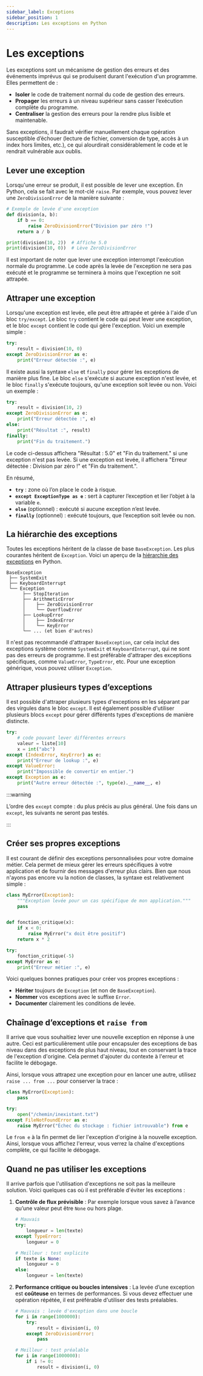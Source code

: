 ```yaml
---
sidebar_label: Exceptions
sidebar_position: 1
description: Les exceptions en Python
---
```


# Les exceptions

Les exceptions sont un mécanisme de gestion des erreurs et des événements
imprévus qui se produisent durant l'exécution d'un programme. Elles permettent de
:

- **Isoler** le code de traitement normal du code de gestion des erreurs.
- **Propager** les erreurs à un niveau supérieur sans casser l’exécution complète du programme.
- **Centraliser** la gestion des erreurs pour la rendre plus lisible et maintenable.

Sans exceptions, il faudrait vérifier manuellement chaque opération susceptible
d’échouer (lecture de fichier, conversion de type, accès à un index hors
limites, etc.), ce qui alourdirait considérablement le code et le rendrait
vulnérable aux oublis.

## Lever une exception

Lorsqu'une erreur se produit, il est possible de lever une exception. En Python,
cela se fait avec le mot-clé `raise`. Par exemple, vous pouvez lever une
`ZeroDivisionError` de la manière suivante :

```python
# Exemple de levée d'une exception
def division(a, b):
    if b == 0:
        raise ZeroDivisionError("Division par zéro !")
    return a / b

print(division(10, 2))  # Affiche 5.0
print(division(10, 0))  # Lève ZeroDivisionError
```

Il est important de noter que lever une exception interrompt l'exécution
normale du programme. Le code après la levée de l'exception ne sera pas exécuté
et le programme se terminera à moins que l'exception ne soit attrapée.

## Attraper une exception

Lorsqu'une exception est levée, elle peut être attrapée et gérée à l'aide d'un
bloc `try/except`. Le bloc `try` contient le code qui peut lever une exception, et le bloc
`except` contient le code qui gère l'exception. Voici un exemple simple :

```python
try:
    result = division(10, 0)
except ZeroDivisionError as e:
    print("Erreur détectée :", e)
```

Il existe aussi la syntaxe `else` et `finally` pour gérer les exceptions de
manière plus fine. Le bloc `else` s'exécute si aucune exception n'est levée, et le bloc `finally` s'exécute
toujours, qu'une exception soit levée ou non. Voici un exemple :

```python
try:
    result = division(10, 2)
except ZeroDivisionError as e:
    print("Erreur détectée :", e)
else:
    print("Résultat :", result)
finally:
    print("Fin du traitement.")
```

Le code ci-dessus affichera "Résultat : 5.0" et "Fin du traitement." si une
exception n'est pas levée. Si une exception est levée, il affichera "Erreur
détectée : Division par zéro !" et "Fin du traitement.".

En résumé, 

* **`try`** : zone où l’on place le code à risque.
* **`except ExceptionType as e`** : sert à capturer l’exception et lier l’objet à la variable `e`.
* **`else`** (optionnel) : exécuté si aucune exception n’est levée.
* **`finally`** (optionnel) : exécuté toujours, que l’exception soit levée ou non.

## La hiérarchie des exceptions

Toutes les exceptions héritent de la classe de base `BaseException`. Les plus courantes héritent de `Exception`.
Voici un aperçu de la [hiérarchie des exceptions](https://docs.python.org/3/library/exceptions.html) en Python.

```
BaseException
 ├── SystemExit
 ├── KeyboardInterrupt
 └── Exception
      ├── StopIteration
      ├── ArithmeticError
      │    ├── ZeroDivisionError
      │    └── OverflowError
      ├── LookupError
      │    ├── IndexError
      │    └── KeyError
      └── ... (et bien d'autres)
```

Il n'est pas recommandé d'attraper `BaseException`, car cela inclut des
exceptions système comme `SystemExit` et `KeyboardInterrupt`, qui ne sont pas
des erreurs de programme. Il est préférable d'attraper des exceptions
spécifiques, comme `ValueError`, `TypeError`, etc. Pour une exception
générique, vous pouvez utiliser `Exception`.

## Attraper plusieurs types d’exceptions

Il est possible d'attraper plusieurs types d'exceptions en les séparant par des
virgules dans le bloc `except`. Il est également possible d'utiliser plusieurs
blocs `except` pour gérer différents types d'exceptions de manière distincte.

```python
try:
    # code pouvant lever différentes erreurs
    valeur = liste[10]
    x = int("abc")
except (IndexError, KeyError) as e:
    print("Erreur de lookup :", e)
except ValueError:
    print("Impossible de convertir en entier.")
except Exception as e:
    print("Autre erreur détectée :", type(e).__name__, e)
```

:::warning

L’ordre des `except` compte : du plus précis au plus général. Une fois dans un
`except`, les suivants ne seront pas testés.

:::

## Créer ses propres exceptions

Il est courant de définir des exceptions personnalisées pour votre domaine métier.
Cela permet de mieux gérer les erreurs spécifiques à votre application et de
fournir des messages d'erreur plus clairs. Bien que nous n'ayons pas encore
vu la notion de classes, la syntaxe est relativement simple :

```python
class MyError(Exception):
    """Exception levée pour un cas spécifique de mon application."""
    pass


def fonction_critique(x):
    if x < 0:
        raise MyError("x doit être positif")
    return x * 2

try:
    fonction_critique(-5)
except MyError as e:
    print("Erreur métier :", e)
```

Voici quelques bonnes pratiques pour créer vos propres exceptions :

* **Hériter** toujours de `Exception` (et non de `BaseException`).
* **Nommer** vos exceptions avec le suffixe `Error`.
* **Documenter** clairement les conditions de levée.

## Chaînage d’exceptions et `raise from`

Il arrive que vous souhaitiez lever une nouvelle exception en réponse à une
autre. Ceci est particulièrement utile pour encapsuler des exceptions de bas
niveau dans des exceptions de plus haut niveau, tout en conservant la trace de
l'exception d'origine. Cela permet d'ajouter du contexte à l'erreur et facilite
le débogage.

Ainsi, lorsque vous attrapez une exception pour en lancer une autre, utilisez `raise
... from ...` pour conserver la trace :

```python
class MyError(Exception):
    pass

try:
    open("/chemin/inexistant.txt")
except FileNotFoundError as e:
    raise MyError("Échec du stockage : fichier introuvable") from e
```

Le `from e` à la fin permet de lier l'exception d'origine à la nouvelle
exception. Ainsi, lorsque vous affichez l'erreur, vous verrez la chaîne d'exceptions
complète, ce qui facilite le débogage.

## Quand **ne pas** utiliser les exceptions

Il arrive parfois que l'utilisation d'exceptions ne soit pas la meilleure
solution. Voici quelques cas où il est préférable d'éviter les exceptions :

1. **Contrôle de flux prévisible** : Par exemple lorsque vous savez à l’avance qu’une valeur peut être `None` ou hors plage.

   ```python
   # Mauvais
   try:
       longueur = len(texte)
   except TypeError:
       longueur = 0

   # Meilleur : test explicite
   if texte is None:
       longueur = 0
   else:
       longueur = len(texte)
   ```

2. **Performance critique ou boucles intensives** : La levée d’une exception
   est **coûteuse** en termes de performances. Si vous devez effectuer une
    opération répétée, il est préférable d'utiliser des tests préalables.

   ```python
   # Mauvais : levée d'exception dans une boucle
   for i in range(1000000):
       try:
           result = division(i, 0)
       except ZeroDivisionError:
           pass

   # Meilleur : test préalable
   for i in range(1000000):
       if i != 0:
           result = division(i, 0)
   ```
